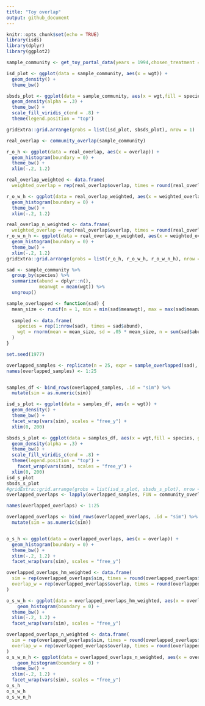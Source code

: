 ```yaml
---
title: "Toy overlap"
output: github_document
---
```


```r
knitr::opts_chunk$set(echo = TRUE)
library(isds)
library(dplyr)
library(ggplot2)
```

```r

sample_community <- get_toy_portal_data(years = 1994,chosen_treatment = "control")

isd_plot <- ggplot(data = sample_community, aes(x = wgt)) +
  geom_density() +
  theme_bw()

sbsds_plot <- ggplot(data = sample_community, aes(x = wgt,fill = species, group = species)) +
  geom_density(alpha = .3) +
  theme_bw() +
  scale_fill_viridis_c(end = .8) +
  theme(legend.position = "top")

gridExtra::grid.arrange(grobs = list(isd_plot, sbsds_plot), nrow = 1)

```

```r

real_overlap <- community_overlap(sample_community)

r_o_h <- ggplot(data = real_overlap, aes(x = overlap)) +
  geom_histogram(boundary = 0) +
  theme_bw() +
  xlim(-.2, 1.2)

real_overlap_weighted <- data.frame(
  weighted_overlap = rep(real_overlap$overlap, times = round(real_overlap$hm)))

r_o_w_h <- ggplot(data = real_overlap_weighted, aes(x = weighted_overlap)) +
  geom_histogram(boundary = 0) +
  theme_bw() +
  xlim(-.2, 1.2)

real_overlap_n_weighted <- data.frame(
  weighted_overlap = rep(real_overlap$overlap, times = round(real_overlap$total_n)))
r_o_w_n_h <- ggplot(data = real_overlap_n_weighted, aes(x = weighted_overlap)) +
  geom_histogram(boundary = 0) +
  theme_bw() +
  xlim(-.2, 1.2)
gridExtra::grid.arrange(grobs = list(r_o_h, r_o_w_h, r_o_w_n_h), nrow = 1)
```

```r

sad <- sample_community %>%
  group_by(species) %>%
  summarize(abund = dplyr::n(),
            meanwgt = mean(wgt)) %>%
  ungroup()

sample_overlapped <- function(sad) {
  mean_size <- runif(n = 1, min = min(sad$meanwgt), max = max(sad$meanwgt))
  
  sampled <- data.frame(
    species = rep(1:nrow(sad), times = sad$abund),
    wgt = rnorm(mean = mean_size, sd = .05 * mean_size, n = sum(sad$abund))
  )
}

set.seed(1977)

overlapped_samples <- replicate(n = 25, expr = sample_overlapped(sad), simplify = F)
names(overlapped_samples) <- 1:25


samples_df <- bind_rows(overlapped_samples, .id = "sim") %>%
  mutate(sim = as.numeric(sim))

isd_s_plot <- ggplot(data = samples_df, aes(x = wgt)) +
  geom_density() +
  theme_bw() +
  facet_wrap(vars(sim), scales = "free_y") +
  xlim(0, 200)

sbsds_s_plot <- ggplot(data = samples_df, aes(x = wgt,fill = species, group = species)) +
  geom_density(alpha = .3) +
  theme_bw() +
  scale_fill_viridis_c(end = .8) +
  theme(legend.position = "top") +
    facet_wrap(vars(sim), scales = "free_y") +
  xlim(0, 200)
isd_s_plot
sbsds_s_plot
#gridExtra::grid.arrange(grobs = list(isd_s_plot, sbsds_s_plot), nrow = 1)
overlapped_overlaps <- lapply(overlapped_samples, FUN = community_overlap)

names(overlapped_overlaps) <- 1:25

overlapped_overlaps <- bind_rows(overlapped_overlaps, .id = "sim") %>%
  mutate(sim = as.numeric(sim))


o_s_h <- ggplot(data = overlapped_overlaps, aes(x = overlap)) +
  geom_histogram(boundary = 0) +
  theme_bw() +
  xlim(-.2, 1.2) +
  facet_wrap(vars(sim), scales = "free_y")

overlapped_overlaps_hm_weighted <- data.frame(
  sim = rep(overlapped_overlaps$sim, times = round(overlapped_overlaps$hm)),
  overlap_w = rep(overlapped_overlaps$overlap, times = round(overlapped_overlaps$hm))
)

o_s_w_h <- ggplot(data = overlapped_overlaps_hm_weighted, aes(x = overlap_w)) +
    geom_histogram(boundary = 0) +
  theme_bw() +
  xlim(-.2, 1.2) +
  facet_wrap(vars(sim), scales = "free_y")

overlapped_overlaps_n_weighted <- data.frame(
  sim = rep(overlapped_overlaps$sim, times = round(overlapped_overlaps$total_n)),
  overlap_w = rep(overlapped_overlaps$overlap, times = round(overlapped_overlaps$total_n))
)
o_s_w_n_h <- ggplot(data = overlapped_overlaps_n_weighted, aes(x = overlap_w)) +
    geom_histogram(boundary = 0) +
  theme_bw() +
  xlim(-.2, 1.2) +
  facet_wrap(vars(sim), scales = "free_y")
o_s_h
o_s_w_h
o_s_w_n_h
```
